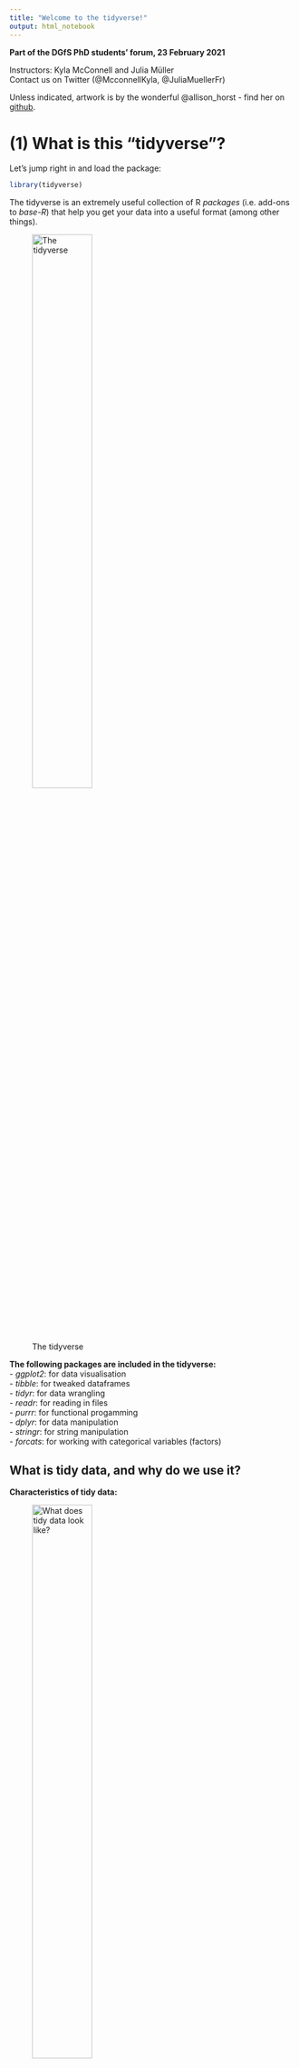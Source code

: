 ```yaml
---
title: "Welcome to the tidyverse!"
output: html_notebook
---
```


**Part of the DGfS PhD students' forum, 23 February 2021**

Instructors: Kyla McConnell and Julia Müller  
Contact us on Twitter (@McconnellKyla, @JuliaMuellerFr)  

Unless indicated, artwork is by the wonderful @allison_horst - find her on [github](https://github.com/allisonhorst/stats-illustrations).


# (1) What is this "tidyverse"?

Let's jump right in and load the package:
```r
library(tidyverse)
```

The tidyverse is an extremely useful collection of R *packages* (i.e. add-ons to *base-R*) that help you get your data into a useful format (among other things).

![The tidyverse](img/tidyverse_celestial.png){width=50%}

**The following packages are included in the tidyverse:**  
- *ggplot2*: for data visualisation  
- *tibble*: for tweaked dataframes  
- *tidyr*: for data wrangling  
- *readr*: for reading in files  
- *purrr*: for functional progamming  
- *dplyr*: for data manipulation  
- *stringr*: for string manipulation  
- *forcats*: for working with categorical variables (factors) 


## What is tidy data, and why do we use it?

**Characteristics of tidy data:**  

![What does tidy data look like?](img/tidydata_1.jpg){width=50%}

**Why this format?**  
- a lot of wrangling commands are based on the assumption that your data is tidy 
- is expected for many statistical models
- works best for plotting 
- "Tidy datasets are all alike, but every messy dataset is messy in its own way" Hadley Wickham

![Why use tidy data?](img/tidydata_3.jpg){width=50%}


# (2) Communicating with R

## Understanding warnings and errors
R will often "talk" to you when you're running code. For example, when you install a package, it'll tell you e.g. where it is downloading a package from, and when it's done. Similarly, when you loaded the tidyverse collection of packages, R listed them all. That's nothing to worry about!

When there's a mistake in the code (e.g. misspelling a variable name, forgetting to close quotation marks or brackets), R will give an *error* and be unable to run the line. The error message will give you important information about what went wrong.
```r
hello <- "hi"
#Hello
```

In contrast, *warnings* are shown when R thinks there could be an issue with your code or input, but it still runs the line. R is generally just telling you that you MIGHT be making a logical error, not that the code is impossible.

```r
c(1, 2, 3) + c(1, 2)
```


## Reading function documentation
We'll get to know a number of R *functions* today. These functions can take one or more `arguments`. As an example, let's try out the `say()` function from the cowsay package.

First, (install and) load the cowsay package:
```r
# install.packages("cowsay")
library(cowsay)
```

Try the following code:
```r
say(
  what = "Good luck learning R!", 
  by = "rabbit")
```

We can see that this function has the `what` argument (what should be said?) and the `by` argument (which animal should say it?). But what other options are there for this command - which other animals, for example, or can you change the colour? To see the documentation for the `say` command, you can either run this line of code:
```r
?say
```
...or type in `say` in the Help tab on the bottom right.

This will show you the documentation for the command.

- *Usage* shows an overview of the function arguments and their defaults (e.g. if you typed in `say()` without any arguments in the brackets, you'd get the defaults, i.e. a cat saying "Hello world!")
```r
say()
```

- *Arguments* provides more information on each argument. 
Arguments are the options you can use within a function.
- what
- by 
- type
- what_color
etc. 
Each of these can be fed the `say()` function to slightly alter what it does.

- *Examples* at the bottom of the help page lists a few examples you can copy-paste into your code to better understand how a function works.

Don't worry if you don't understand everything in the documentation when you're first starting out. Just try to get an idea for which arguments there are and which options for those arguments. It's good practice to look at help documents often -- this will also help you get more efficient at extracting the info you need from them.


# (3) Reading in and exploring data

What type of file are you working with? Specifically, what's used to separate the values in the different columns? To find out, open the file in a text editor. Common options are either commas or semicolons (in which cases, the file often has the ending .csv) or tabs (often .txt files).

Where is the file saved? If you are working in a Markdown and the data file is saved in the same location as the script file, you can use the name of the file with its ending, e.g. "new_data.csv" or "final_data.txt". This is possible because RMarkdown automatically sets the working directory, i.e. the location R tries to find the file, to where it is saved. This is very convenient especially when you share your script and data. Your contributor doesn't need to type in any long paths but can directly start working.
If the file is saved in a subfolder called "data", use  "data/example_file.csv"). ../ allows you to go backwards one folder.

If you're working in a script, use `setwd()` (e.g.: `setwd(~Documents/PhD/Rscripts/...)` or `setwd(C:/Documents...)`), or Session -> Set Working Directory -> Choose Directory...)

The commands to read in a file are:
- base-R: `read.csv()` and `read.tsv()`
  - tidyverse (improvements, reads as tibble instead of dataframe): `read_csv()` and `read_tsv()`
    - must have tidyverse installed and loaded with a `library()` call
    - `read_csv2()` for semicolon-separated csv 
    - `read_delim(file, delim)` for any other delimiters
    
*Save the output to a variable using <- *

So reading in data tends to follow this pattern:
```r
name_of_data_in_R <- read_csv("data_file.csv") # equivalent to
name_of_data_in_R <- read_delim("data_file.csv", delim = ",")

name_of_data_in_R <- read_csv2("data_file.csv") # equivalent to
name_of_data_in_R <- read_delim("data_file.csv", delim = ";")

name_of_data_in_R <- read_tsv("data_file.txt") # tab-separated file
```


#### A note on the data we'll use today
We've tried to tailor the workshop to be relevant to the kinds of data many of you said you used in the pre-workshop survey, so we'll start with self-paced reading data (which looks fairly similar to eye-tracking data, another common response), and later use examples of corpus data and a questionnaire output. However, everything we discuss is useful for any kind of data!
We're also providing several files for you to practise on later, so you can pick data that looks closest to what you're actually working with.

Let's read in a small self-paced reading dataset (saved in the data folder, so we need to add `data/` to tell R that):
```r
spr <- read_csv("data/dgfs_spr.csv")
```
The current dataframe is a self-paced reading experiment where 12 participants read 20 sentences each, plus 3 practice sentences to get them warmed up. Half the sentences were about dogs and half the sentences were about cats. In one condition (A), all sentences were paired with appropriate adjectival collocates according to the BNC (lap dog vs. tortoiseshell cat), in the other, these were reverse (lap cat vs. tortoiseshell dog). All sentences were presented in otherwise natural-sounding sentences. 

## Exploring our data

Now you have a data file read in, but how do you see what's in it?

```r
head(spr)
```

You can change the amount of rows with the `n` *argument*: 
```r
head(spr, n=3)
```

Or: click name of dataframe in Environment tab
  - can also sort columns and Filter rows -- just for viewing purposes
  - bit slow if you start having huge dataframes but often a good first look

There's also an easy way to see what the columns are:
```r
colnames(spr)
```

`summary()`: call it on a dataframe to get each column and useful info based on the data type. For example, numeric columns will show the min, median, max and the quartiles (25% increments).
```r
summary(spr)

summary(spr$RT)
```

### Exercise
Read in and explore the example data
How many rows and columns does it have?

## Character vs. factor columns

In the environment panel (or using `str()`), you can see that all the variables in this data are read in as either numeric or character data. However, some variables should be treated as factors because they represent categories, not text data. Let's convert them. 
```r
spr$participant <- as_factor(spr$participant)
spr$item_type <- as_factor(spr$item_type)
spr$cond <- as_factor(spr$cond)
```

This way, the summary output also works as expected. For example, we can have a look at how many different participants and conditions:
```r
summary(spr$participant)

summary(spr$cond)
```

If any other columns in your dataframe are read in wrong (for example, if you have a numeric column that looks like: "43", "18" and is being read as a character column) you can convert them with similar syntax: 
`as.numeric()`, `as.character()` etc.


# (4) The pipe %>% 

One of the most noticeable features of the tidyverse is the pipe %>% (keyboard shortcut: Ctr/Cmd + Shift + M) .

The pipe takes the item before it and feeds it to the following command as the first argument. Since all tidyverse (and some non-tidyverse) functions take the dataframe as the first argument, this can be used to string together multiple functions. 

So to re-write the `head()` function with the pipe:
```r
spr %>% 
  head()
```

This produces the exact same output as `head(spr)`. Why would this be useful?

You can see that the version with the pipe is easier to read when more than one function is called on the same dataframe! 

Here are some more examples:
```r
# Equivalent to summary(spr)
spr %>% 
  summary()

# Equivalent to colnames(spr), which returns all column names
spr %>% 
  colnames() 

# Equivalent to nrow(spr), which returns the number of rows in the df
spr %>% 
  nrow()
```

And you can also stack commands by ending each row (except the last one) with a pipe:
```r
spr %>% 
  colnames() %>% #extracts column names
  nchar() #counts the number of letters
```


# (5) Renaming and rearranging data

## rename()
You can rename columns with the `rename()` function. The syntax is new_name = old_name. Let's rename the `cond` variable:
```r
spr %>% 
  rename(condition = cond)
```

This is just a preview because we didn't assign the changed dataframe to any name. This is useful for testing code and making sure it does what you expect and want it to do.

- if you look at the spr dataframe, for example in the Environment panel on the upper-right, the dataframe hasn't changed

- To save your changes: assigning your call back to the variable name

- Good work flow: Preview then save when you're sure you're happy with the output

You can also rename multiple columns at once (no need for an array here):
```r
spr <- spr %>% 
  rename(condition = cond, 
         sentence = full_sentence)
```
Notice above that I've saved output over the spr dataframe to make the changes 'permanent'.

There is no output when you simply save the response, but the spr dataframe has been permanently updated (within the R session, not in your file system)

If you make a mistake: arrow with a line under it in the code block of R-Markdown, runs all blocks above (but not the current one)


## arrange()

There's also a corresponding command that lets you sort by row values: `arrange()`. By default, this sorts by lowest to highest value, but you can add `desc()` to reverse that.
```r
spr %>% 
  arrange(RT)

spr %>% 
  arrange(desc(RT))
```


# (6) Subsets

## select()

The traditional syntax for dealing with columns is dataframe$column.
A useful step in using pipes and tidyverse calls is the ability to *select* specific columns. That is, instead of writing `spr$RT` we can write:
```r
spr %>% 
  select(RT) 
```


### Select multiple columns 
You can also use `select()` to take multiple columns. 

```r
spr %>% 
  select(participant, word, RT)
```

You can see that these columns are presented in the order you gave them to the select call, too:

```r
spr %>% 
  select(RT, word, participant)
```

You can also use this to reorder columns in that you give the name of the column(s) you want first, then finish with `everything()` to have all other columns follow:

```r
spr %>% 
  select(RT, everything())
```


### Preview vs. saving

Above, we're mostly previewing using `select()` for first insights. If you look at the spr dataframe, for example in the Environment panel on the upper-right, the dataframe hasn't changed. To save your changes, assign your call back to the variable name, i.e.
df <- df %>% 
  some operations here


### Remove columns with select

You can also remove columns using select if you use the minus sign. For example, the item_type column is a factor with only one level - it always says "DashedSentence". So let's get rid of it:

```r
spr %>% 
  select(-item_type)
```

You can also remove multiple columns at once by writing them in an array `c()`. We'd like to remove the item type column and also the first column (X1) which seems to be just a counter.
```r
spr <- spr %>% 
  select(-c(item_type, X1))
```
This overwrites the data as it is saved in R. It does **not** overwrite the file that is saved on your computer.


### Leveling up select()

Until now, we've used select() in combination with the full column name, but there are helper functions that let you select columns based on other criteria.

For example, here's how we can select both the `sentence_num` and the `word_num` column - by specifying `ends_with("_num")` in the select() call:
```r
spr %>% 
  select(ends_with("_num"))
```

The opposite is also possible using `starts_with()` 

`contains` is another helper function. Here, we're using it to show all columns that contain an underscore:
```r
spr %>% 
  select(contains("_"))
```

We can also select a range of  variables using a colon. This works both with variables and (a range of) numbers:
```r
spr %>% 
  select(condition:word) # shows condition, word_num, word

spr %>% 
  select(1:3) # first three columns
```
Here, the order of the columns matters!

Other helper functions are:
- matches: similar to contains, but can use regular expressions
- num_range: in a dataset with the variables X1, X2, X3, X4, Y1, and Y2, select(num_range("X", 1:3)) returns X1, X2, and X3


## filter()

### Filter based on a condition

While with `select()`, you can pick **columns** by name or if they fulfill conditions, `filter()` lets you look for **rows** that fulfill certain conditions. 

![Filter](img/dplyr_filter.jpg){width=50%}

Use `filter()` to return all items that fit a certain condition. For example, you can use:
- equals to: ==
- not equal to: !=
- greater than: > 
- greater than or equal to: >=
- less than: <
- less than or equal to: <=
- in (i.e. in a vector): %in%

**Syntax:**
filter(data, columnname logical-operator condition)
or, using the pipe:
data %>% 
  filter(columnname logical-operator condition)

Let's look at reaction times that are shorter than 200 ms:
```r
spr %>% 
  filter(RT < 200)
```

...reaction times longer than or equal to 250 ms:
```r
spr %>% 
  filter(RT >= 250)
```

Or you can use it to select all items in a given category. Notice here that you have to use quotation marks to show you're matching a character string.
Look at the error below:
```r
spr %>% 
  filter(word == relative)
```

The correct syntax is: (because you're matching to a string)
```r
spr %>% 
  filter(word == "relative")
```

You can also use filter to easily drop rows. Let's drop all practice rows and save the output. 
```r
spr <- spr %>% 
  filter(condition != "practice")
```

To use %in%, give an array of options (formatted in the correct way based on whether the column is a character or numeric):
```r
spr %>% 
  filter(word %in% c("cat", "dog"))

spr %>% 
  filter(sentence_num %in% c(2, 4))
```
Note that filter is case-sensitive, so capitalization matters.

We can also specify several conditions in one `filter()` call, e.g. 
```r
spr %>% 
  filter(word == "relative" & RT > 200)

spr %>% 
  filter(RT > 300 | RT < 150)
```

We can also "chain" different functions, which is one of the things that makes the pipe so useful. For example, we could filter for data in condition B, which is an incomplete sentence, and only look at the words and their response times:
```r
spr %>% 
  filter(condition == "cond_B_dog") %>% 
  select(word, RT)
```

One useful function that can be chained to `filter()` is `distinct()`, which will return only the unique rows. Without an argument, it returns all rows that are unique in all columns. 

You can also add a column name as an argument to return only the unique values in a certain column (useful with factors)

```r
spr %>% 
  filter(condition == "cond_B_dog") %>% 
  distinct(sentence)
```

You can also use it on its own to return unique values or combinations of values.

```r
spr %>% 
  distinct(sentence, condition)
```


# (7) Separating and uniting columns

For the next two examples, we'll use a different dataset called `animal_corpus`. Read it in and familiarise yourself with its contents.
```r
animal_corpus <- read_csv2("data/cat_dog_corpus_data.csv")
```

This contains corpus data of "cat" and "dog" together with the words that precede "cat" and "dog". These are called "collocates" and, in our example, also include part of speech tags (the format is word_tag).

This data is not tidy. Why?

The collocates column contains two variables (word and tag) although according to tidy data principles, each variable should be saved in its own column.

## separate()

Luckily, the tidyverse has a command for that: `separate()`. It takes the following arguments:
- data: our dataframe, we'll pipe it
- col: which column needs to be separated
- into: a vector that contains the names of the new columns
- sep: which symbol separates the values
- remove (optional): by default, the original column will be deleted. Set `remove` to FALSE to keep it.

```r
(animal_corpus <- animal_corpus %>% 
  separate(col = collocate, 
           into = c("coll", "coll_tag"), 
           sep = "_"))
```

Another example: In the SPR data, the condition column contains two pieces of information: which condition the item was in (condA or condB) and which animal was being read about (cat or dog)
```r
(spr <- spr %>% 
  separate(condition,
           into = c("condition", "animal"),
           sep = "_"))
```


## unite()

The opposite of `separate()`. This lets you glue columns together. 
- col is the name of the new column
- the next argument, a vector, lists the columns that should be united
- sep, as above, lets you specify how the values should be separated

Let's say we'd like our data to be in the format "collocate cat/dog", so without the tag, but in one column, separated by a space. 
```r
animal_corpus %>% 
  unite(col = "coll_word",
        c("coll", "animal"),
        sep = " ")
```

This leads to a lot of repetition - some bigrams appear several times in just our preview. To remedy this, we can use `distinct()`, which only keeps unique rows. To make clear that we want unique collocate cat/dog combinations, we can put `coll_word` into `distinct()` to make clear that this is the relevant column and tags should be ignored.
```r
animal_corpus %>% 
  unite(col = "coll_word",
        c("coll", "animal"),
        sep = " ") %>% 
  distinct(coll_word)
```

# (8) Creating and changing columns with mutate()

With the `mutate()` function, you can change existing columns and add new ones. 
The syntax is:
mutate(data, col_name = some_operation)
or, with the pipe: 
data %>% mutate(col_name = some_operation).

![Mutate](img/dplyr_mutate.png){width=50%}

The response times are measured in ms. Let's convert them to seconds by dividing by 1000:
```r
(spr <- spr %>% 
  mutate(RT_s = RT / 1000))
```
Now, there's a new column called RT_s (it's at the very end by default).

You can also save the new column with the same name, and this will update all the items in that column (see below, where I divide response times by 1000, but note that I don't save the output):
```r
spr %>% 
  mutate(RT = RT / 1000)
```

You can also do operations to character columns - for example: 
```r
spr %>% 
  mutate(word = tolower(word))
```


## Change data type in a column

We can also change data types using `mutate()`. Instead of the code we used earlier to convert participant and condition to factors, we could write: 
```r
(spr <- spr %>% 
  mutate(participant = as_factor(participant),
         condition = as_factor(condition)))
```
As you can see, we can change several variables within one `mutate()`  call. In the same way, we could create several new columns at the same time. Here, dropping each new column onto a new line is considered good style and makes the code more readable (but it's not necessary).

## Relabel factors
In our SPR experiment, condition A represents a match (i.e. cat/dog is presented with a matching collocate: purring cat, guide dog) and condition B is a mismatch (e.g. guide cat, purring dog). To make this clear in the data, we should label this explicitly. Within a `mutate()` command, we can use `recode()` to change the factor labels. The format for this is old label = "new label".
```r
(spr <- spr %>% 
  mutate(condition = recode(condition, 
                            condA = "match", condB = "mismatch")))
```

Let's look at our third dataset, animal_survey. It contains data from the same participants who answered a few sociodemographic questions and also indicated how cute they think animals are, how much they('d) like look at, pet, and own an animal (scale: 1-5). Besides that, they were also asked to rate cats and dogs (scale: 1-7).
```r
animal_survey <- read_csv("animal_survey.csv")
```

In our animal_survey data, education is represented by numeric codes, 1-4. We could turn these into labels like so:
```r
(animal_survey <- animal_survey %>% 
  mutate(education = recode(education,
                            "1" = "elementary school",
                            "2" = "high school",
                            "3" = "Bachelor's degree",
                            "4" = "Master's degree or higher"
                            )))
```
Because these numbers should be treated as characters, we need to put them in quotation marks!


## If-else-statements

Now for something fancy. You can also make new columns based on "if" conditions using the call `ifelse()`. The syntax of ifelse is: ifelse(this_is_true, this_happens, else_this_happens). For example, we could create a column called "RT_short" that contains "short" if the response time is faster than 100 ms and "long" if it isn't:

```r
spr %>% 
  mutate(RT_short = ifelse(RT < 100, "short", "long")) %>% 
  select(RT, RT_short)
```

You can also use ifelse on categorical / character columns:
```r
(spr <- spr %>% 
  mutate(position = ifelse(word %in% c("cat", "dog"), "critical", "not critical")))
```


## Several conditions: case_when()
What if you have several conditions? For example, if RTs are shorter than 100 ms, they should be labelled "short", if they're longer than 500 ms, "long", and "normal" for all other RTs. While it's possible to chain several `if_else()` statements, it gets confusing and hard to read. Instead, we should use `case_when()`.

![Case when: an extension of if-else](img/dplyr_case_when.png){width=50%}

The syntax within `case_when()` is:
condition ~ what to do if it is true (can be used as often as you want and can even refer to different variables!),
TRUE ~ what to do in all other cases.
```r
spr %>% 
  mutate(RT_category = case_when(
    RT < 100 ~ "short",
    RT > 500 ~ "long",
    TRUE ~ "normal"
  )) %>% 
  select(RT, RT_category)
```


Another example: In the questionnaire, participants were asked to indicate how much they like cats and dogs, respectively. We can convert this information into a category. To create a variable called "preference", we can use the following `case_when()` statement:
```r
(animal_survey <- animal_survey %>% 
  mutate(preference = case_when(
    cats > dogs ~ "cats",
    dogs > cats ~ "dogs",
    TRUE ~ "undecided"
  )))
```
If we look at the output, we see that the "else/TRUE" condition wasn't necessary, strictly speaking, but it's good to account for all the potential cases in the data so you don't end up with superfluous NAs.


# (9) Summary tables with groupings

## summarize()

Let's extract some information on the reaction times in the self-paced reading data. If we want to do this the tidy way, we can use `summarise(operation(variable))`.

You can use multiple different operations in the summarize part, including:
- mean(col_name)
- median(col_name)
- max(col_name)
- min(col_name)

So to get the average RTs:
```r
spr %>% 
  summarise(mean(RT))
```

...and the median RTs:
```r
spr %>% 
  summarise(median(RT))
```

By default, the column is labelled "mean(RT)" or "median(RT)", respectively. We can set our own names, though:
```r
spr %>% 
  summarise(average_RT = mean(RT))
```


## group_by() 
In our SPR experiment, we showed matching and mismatching collocate + cat/dog combinations, so we might assume that the mismatched combinations were read more slowly. We'd like to see the average RTs for each condition.

To look at summary statistics for specific groupings like these, we have to use a two- (more like three-) step process. 

First, group by your grouping variable (here: condition) using `group_by()`
Then, summarize, which creates a column based on a transformation to another column, using `summarize()` or `summarise()`
Finally, ungroup (so that R forgets that this is a grouping and carries on as normal, with `ungroup()`
Usually this makes no difference to what you see but is an important fail-safe if you're continuing in the code block. For example, if you need to drop the former grouping variable and don't use `ungroup()`, R will refuse to drop it.

![Group and ungroup](img/group_by_ungroup.png){width=50%}

For example, to return the average RT in each condition:
```r
spr %>% 
  group_by(condition) %>% 
  summarize(mean(RT)) %>% 
  ungroup()
```

You can also give a name to your new summary column: 
```r
spr %>% 
  group_by(condition) %>% 
  summarize(average_RT = mean(RT)) %>% 
  ungroup()
```

Or further manipulate it, e.g. converting ms to seconds:
```r
spr %>% 
  group_by(condition) %>% 
  summarize(average_RT_s = mean(RT) / 1000) %>% 
  ungroup()
```

## count()
For categorical columns, you can also count how many rows are in each category using `count()` instead of `summarize()`. Here, we're counting how often which word appeared in the experiment. The count is displayed in the new "n" column:
```r
spr %>% 
  group_by(word) %>% 
  count() %>% 
  ungroup()
```

This is sorted alphabetically, but we can pipe it into the `arrange()` call we discussed earlier to sort by frequency, in descending order.
```r
spr %>% 
  group_by(word) %>% 
  count() %>% 
  ungroup() %>% 
  arrange(desc(n))
```

You can also group by more than one column to return the unique combinations of the variables.
```r
spr %>% 
  group_by(condition, animal) %>% 
  summarize(mean(RT))
```


# (10) across()

`across()` is a helper for `mutate()` and `summarise`. It lets you easily apply a change or create a summary for several variables because you can use `select()` semantics (`starts_with()`, `ends_with()`, `contains()`, etc.) with `across()`.

For example, if we'd like to see the mean for columns that end with "num":
```r
spr %>% 
  summarise(across(ends_with("num"), mean))
```

This also works with a list of functions, e.g. the mean and the standard deviation:
```r
spr %>% 
  summarise(across(ends_with("num"), c(mean, sd)))
```

Here's an example of `across()` in a `mutate()` function. This lets you easily convert all character variables into factors:
```r
spr %>% 
  mutate(across(where(is.character), as.factor))
```

## Row-wise operations
Back to our questionnaire. For each participant, we'd like to calculate the average of the columns that start with "animals" to get one measure of their interest in animals. We might try something like this:  
```r
animal_survey %>% 
  summarise(across(starts_with("animals"), mean))
```

As you can see, R gives us the averages for each of the columns, across all participants - not what we're looking for! The reason for this is that R is best at computing over columns. To solve our problem, we need to add `rowwise()`. This is similar to the grouping idea (`group_by()`) we came across a little earlier. Here, we're telling R to treat every row as a single "group". We can then use `c_across()`, which is the version of `across` that works with row-wise operations. We also need `mutate()` because we want to create a new column rather than see a summary:
```r
(animal_survey <- animal_survey %>% 
  rowwise() %>% 
  mutate(
    pet_interest = mean(c_across(starts_with("animals")))
  ))
```


# (11) Reshaping data 

Now, let's look into how to change the shape of your data. There are two options here:
- making your data "longer", i.e. increase the number of rows and decrease the number of columns
  - useful for tidying data, especially common with "wild-caught" data
  - command: `pivot_longer()` (older command: `gather()`)
- making your data "wider", i.e. decrease the number of rows and increase the number of columns
  - not (as) common for tidying but for creating summary tables
  - command: `pivot_wider()` (older command: `spread()`)

![Pivot](img/tidyr_spread_gather.png){width=50%}

## pivot_longer()
Let's take another look at the questionnaire data.The format it is in is typical for questionnaire data as you would export it from host sites. The data from each person is represented on one line. This can be useful for some operations (like in the `case_when()` we used to create the "preference" variable) but a problem for other applications, so let's tidy this using `pivot_longer`. 
Specifically, we have an issue with the dog and cat ratings being in separate columns. Instead, we should have a column called "animal", which contains either "cats" or "dogs", and another column that contains the rating.

The basic `pivot_longer` arguments are:
cols: which columns should be reshaped?
names_to: the name of the variable that the original column names ("cats" and "dogs") should be stored in as values
values_to: the name of the variable that the contents of the variables should be stored in
```r
animal_survey %>% 
  pivot_longer(cols = c("cats", "dogs"),
               names_to = "animal",
               values_to = "rating")
```

Another example: This next file contains the averages of acceptability judgements for the sentences we used in the experiment (we'd expect that sentences which contain mismatching collocates such as "barking cat" are rated as less acceptable than sentences with matching collocates). Let's read it in:
```r
acc_judge_original <- read_csv("data/acceptability_judgements.csv")
```
We can see that this data is in a very wide format - each column name contains one of the sentences, and the only row consists of the average acceptability judgements.

What we'd like instead is a column that contains all the sentences and another column that contains all the averages.
```r
(acc_judge <- acc_judge_original %>% 
  pivot_longer(
    cols = everything(), # we want to reshape the entire data, so all variables are concerned
    names_to = "sentence",
    values_to = "rating"
  ))
```

## pivot_wider()
While `pivot_longer()` is often used to tidy data, its opposite `pivot_wider()` is more common when creating and reformatting summary tables. For example, let's first count how often "cat" and "dog" occur with each collocate:
```r
animal_corpus %>% 
  group_by(animal, coll) %>% 
  count() %>% 
  ungroup() 
```

Looks like it's working! However, we'd like to reshape this data into a more typical contingency table-like format, with "cat" and "dog" as row labels, and the collocates as column labels. We can use `pivot_wider()` to achieve this. Its main arguments are:
names_from: where should the new column names come from?
values_from: where should the corresponding values come from?
```r
animal_corpus %>% 
  group_by(animal, coll) %>% 
  count() %>% 
  ungroup() %>% 
  pivot_wider(
    names_from = coll,
    values_from = n
  )
```


# (12) Joining several data sets
Let's add the acceptability judgement data to the SPR data: we want to "join" the two datasets  into one.
There are several join commands, which differ in how they match up datasets and which cases are kept or discarded.
```r
spr_acc <- left_join(spr, acc_judge, by = "sentence")

spr_acc_participants <- left_join(spr_acc, animal_survey, by = "participant")

animal_data_complete <- spr_acc_participants # need to join corpus frequency
```


- left_join, right_join, inner_join, full_join
- semi_join, anti_join
- bind_rows, bind_cols


# (13) Writing files to disk

To write files to disk, you also need to select which separator you want to use -- do you want a comma-separated file or a tab-separated file? In theory, this shouldn't matter much, you just have to know which you pick. 

CSVs are often saved as .csv (this is also openable in Excel) and TSVs are often saved as .txt

You can save CSVs and TSVs like so:
```r
# write_tsv(spr, "spr_df.txt")

# write_csv(spr, "spr_df.csv")
```
Syntax: write_tsv(dfname, "filename.ext")

Remember, something like data type in R (ex: character or factor) can't be saved into one of these files -- it just saves the values separated by the separator (and the column names). So you'll still have to do the conversions next time you read the file into R. 


# (14) Intro to ggplot basics
- working with subsets by directly piping them into a plotting/model call

![ggplot2](img/ggplot2_exploratory.png){width=50%}
### The layered grammar of graphics
ggplot follows the grammar of graphics. It starts with a blank graph that is fed a specific dataset, i.e. ggplot(data=DATASET). At this point, the graph doesn't have any idea of which of the many variables in the dataset you'd like to use, which will go on the x- or y- axis or what type of graph you're trying to produce.

You can see, at this stage we have, well... nothing!
```r
ggplot(data = animal_data_complete)
```

Then, you add layers to this graph. These layers include an *aesthetic mapping* which defines how data is matched to the graphics (e.g. which variable is shown on the x-axis, which one is shown on the y-axis).
Similarly, you can change the shape, size, and color of some or all points/lines/bars. 

ggplot uses + to continue a line of code; this has to come at the END of the previous line, not at the beginning of the next line. These line breaks are optional, but make it a lot easier to read and understand the code.

When we tell ggplot how we want the aesthetics mapped, it can already start to set up the axes. However, it doesn't yet know what type of graph we're building:
```r
ggplot(data = animal_data_complete) + 
  aes(x = bill_length_mm, y = bill_depth_mm) 
```

Finally, we add a *geom* which defines the type of plot we're making. This may be a bar chart, a line graph, a scatterplot, or many more options we'll explore below!

As a first example, let's just put a point or dot on each data point using the axes above:
```r
ggplot(data = animal_data_complete) +
  aes(x = RT, y = rating) +
  geom_point()
```

### Other geoms

#### For one variable

Let's look at the number of penguins per species. A bar plot is useful for this. The `aes()` only needs an argument for the x-axis, i.e. the category it should visualise. R then helpfully counts how many data points there are for each category, i.e. how many penguins per species.

```r
ggplot(data = animal_data_complete) +
  aes(x = education) +
  geom_bar()
```

To show the distribution of one continuous variable, a histogram is useful. Histograms take a continuous variable and divide it into *bins*. These bins divide the data into equally sized containers or ranges, and then show how many data points fall inside of these ranges. This shows you if the data comes from a smooth range or if more are coming from a certain part of the distribution. 

Like bar plots, you only need to specify one variable and R does the counting for you.
```r
ggplot(data = animal_data_complete) +
  aes(x = RT) +
  geom_histogram()
```

You also see that R throws a warning about the bin size. By default, R will try to pick a reasonable amount of bins to check your data on. However, you can change this and see how it changes your idea of the distribution. Change this with the argument `bins=` inside of the geom_histogram()

```r
ggplot(data = animal_data_complete) +
  aes(x = RT) +
  geom_histogram(bins = 50)
```

Density plots are a variation of histograms where a smooth line instead of separate bars is drawn. This can be useful for a larger number of data points but can also hide some observations, so for this data, wouldn't be advisable.
```r
ggplot(data = animal_data_complete) +
  aes(x = RT) +
  geom_density()
```


#### For two variables

For two continuous variables, we can use a scatterplot with `geom_point()` to show one dot per data point, defined against two continuous axes, like we saw in the example.

```r
ggplot(data = penguins) +
  aes(x = bill_length_mm, y = bill_depth_mm) +
  geom_point() 
```

We can also use a (smoothed) line to represent the same data:
```r
ggplot(data = penguins) +
  aes(x = bill_length_mm, y = bill_depth_mm) +
  geom_smooth() 
```

Here comes the cool part about ggplot.. you can also do both at the same time! Simply add both geoms to the same plot:

```r
ggplot(data = penguins) +
  aes(x = body_mass_g, y = bill_length_mm) +
  geom_point() +
  geom_smooth()
```



In the boxplot below, the thick line in the middle is the median, the bottom of the box is the 1st Quartile and the lines reach up to the minimum and maximum values (shown as dots if they are extreme, i.e. they are outside of 1.5x the range from 1st to 3rd quartile: the interquartile range).

In this way, boxplots show you where the data is located, and how this differs between groups.

```r
ggplot(data = penguins) +
  aes(x = species, y = bill_depth_mm) +
  geom_boxplot()
```

```r
ggplot(data = penguins) +
  aes(x = species, y = bill_depth_mm) +
  geom_violin() 
```

```r
ggplot(data = penguins) +
  aes(x = species, y = bill_depth_mm) +
  geom_violin() + 
  geom_boxplot() #try adding alpha = 0.5
```

## Adding more information

### Fill vs. color

ggplot distinguishes between `fill=` and `color=`. Both have to do with colors, but the difference is pretty intuitive. Fill is used for filling in larger spaced like entire bars. Color is used for smaller sections like dots or lines. In general, if your fill/color argument doesn't work, try switching it to the other option and see if that fixes it!

### colour
Let's return to one of the first plots we made. Here, we can add a color argument to the *geom* call that calls a normal color (*in quotes*). This will make all the points this color. 
Note: if you know what hex codes are (or just use a hex code finder online), you can use all sorts of custom colors.
```r
ggplot(data = penguins) +
  aes(x = bill_length_mm, y = bill_depth_mm) +
  geom_point(color = "blue") 
```

However, we can also use the color argument to introduce a third variable into the picture. If we are calling a variable/column, we do *not* need quotes AND we need to put it in the *aes* part of the call, becuase it is a -mapping- not a simple color.
```r
ggplot(data = penguins) +
  aes(x = bill_length_mm, y = bill_depth_mm, color = species) +
  geom_point() 
```

Here's what happens if you try to put a plain color inside of the aes mapping... R doesn't find this variable, so it just randomly creates it..
```r
ggplot(data = penguins) +
  aes(x = bill_length_mm, y = bill_depth_mm, color = "blue") +
  geom_point() 
```

The same idea works regardless of the type of plot, as long as it is one that takes color and not fill:
```r
ggplot(data = penguins) +
  aes(x = bill_length_mm, y = bill_depth_mm, color = species) +
  geom_smooth()
```

So you see that adding a mapping to color (that is related to a categorical variable) always makes the assigned groups visible in the plot. In a way, it's like adding a third variable to the plot.

The example above showed a *categorical/discrete* variable applied to color. However, you can also do it with a *numeric* variable, in which case the colors will range from light to dark blue.

```r
ggplot(data = penguins) +
  aes(x = bill_length_mm, y = bill_depth_mm, color = body_mass_g) +
  geom_point() 
```

### fill
Bar charts and other charts with pretty large open spaces usually need fill. Fill works the same as color in that it can either go *inside aes() as a mapping* or *inside the geom, with quotes, as a plain color*.
```r
ggplot(data = penguins) +
  aes(x = species) +
  geom_bar(fill = "pink")
```

Here, we can use the variable "species" to color code the bars by species. This is a *mapping to a variable*, but it is the same variable that the x-axis is showing:
```r
ggplot(data = penguins) +
  aes(x = species, fill = species) +
  geom_bar()
```


Similarly to color, you can also use fill to add an additional variable to your plot. This will change the type of the plot to a stacked bar chart, which can handle the additional variable.
```r
ggplot(data = penguins) +
  aes(x = species, fill= sex) +
  geom_bar()
```

Bar plots can actually also take color, but this affects the color of the lines only:
```r
ggplot(data = penguins) +
  aes(x = species, color= species) +
  geom_bar()
```


# (15) Getting help

We hope to have provided you with a lot of tools and knowledge today that will help you work with your data! However, it obviously isn't possible to cover all tidyverse functions that might be useful for your own data cleaning and analysis. Similarly, this often isn't as smooth a process as we've presented here today. Sometimes, you're not sure which commands to use, or which arguments a function has, or even which format your data actually needs to be in! This can be a frustrating experience, so we wanted to share some suggestions for how to re-frame negative thoughts and turn them into more positive and encouraging ones:

![Hadley Wickham on how to deal with frustrating problems, from his keynote at the RStudio  conference 2021](img/SelfsoothingR.jpg)

## Function documentations & vignettes

As we showed you earlier, the function documentation (access via `?function` or by typing the function into the "Help" panel on the bottom right) is really useful, but don't expect to understand every single detail (that's usually not necessary anyway for figuring out how to make it work or if you're mostly checking how to spell an argument, etc.). If you're trying to learn how to use a new function or remind yourself of functions you haven't used in a while and are finding it hard to wrap your head around it by just reading the documentation, scroll all the way down to the examples and play around with those. 

For some functions, **vignettes** are available. For instance, if you search for help on either of the two pivoting functions, you'll be directed to a vignette on pivoting. Enter `vignette("pivot")` to access it. It'll open in the Help window and is more like a detailed tutorial with lots of example data to help you understand more complex functions.

By the way: We haven't had time to discuss *all* arguments that each of the functions we learned today can take, so if you think a particular function might almost solve your problem, check its documentation - maybe there's an extra argument that does exactly what you're looking for!


## Working with Google results

If you encounter a specific problem but aren't sure which function to use (or if you're trying to use a command you know in a very specific way), it's often a good idea to simply google the question (and the same goes for error messages - after you double-checked spelling, capitalisation, commas, missing brackets...). R generally has a large and helpful community, so you'll likely find answers on sites such as Stack Overflow or, if you're lucky, even entire blogposts written on a relevant issue.


## Resources and cheat sheets

- [R for Data Science](https://r4ds.had.co.nz/index.html)
- [Collection of cheat sheets](https://rstudio.com/resources/cheatsheets/)


# (16) Workflows/code conventions

## Packages
When installing new packages, don't put the code for that in your script - you don't want packages to be installed every time you run a script when they're already there.
Always list and load all packages at the top of your script!

## Naming conventions
Give expressive names to your variables and dataframes/tibbles. Don't just call everything "data", "df", or "variable1", "var1", etc., but use names that immediately tell you what the variable contains.
Use consistent naming conventions for variables. For example, if you use an underscore to separate words in one multi-word variable name, use the same symbol everywhere.
Similarly, be consistent with capitalisation - the recommendation here is to use lowercase for all data and variable names to reduce the change of misspelling variables.

## Line breaks
Throughout these materials, we've been using line breaks after pipes and often also after each argument of a function. This is purely for readability's sake - optional, but highly recommended!
We've also consistently assigned to the dataframe (e.g. spr <- spr %>% some commands) at the beginning of a code block, although it's also possible to do that at the end of the code block. 

## Building up code blocks/chaining commands
When working on a (more) complex data wrangling problem, you'll often need to take several steps towards your goal, i.e. use several commands to arrive at a tidy and workable dataframe. If you're stuck at this step, think about what you want your data to look like, then identify single steps towards that form, then think about how to express each of these in R. It often helps to draw or take notes on paper to better think through this process!
In terms of actually writing code, ideally also build it up step by step and don't save your changes until you're certain they are what you want. Sometimes, it can also be a good idea not to overwrite the original dataframe but to save it under a different name, e.g. for major restructuring such as pivoting.


# Missing/questionable commands
- package::command
- nest_by  
- coalesce  
- lag and lead  
- cumulative aggregates  
- top_n()
- sample()?

